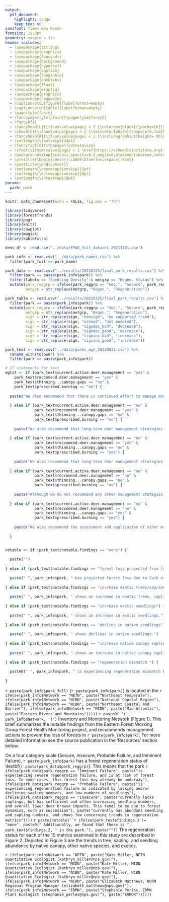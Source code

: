 ```yaml
---
output: 
  pdf_document:
    highlight: tango
    keep_tex: no
sansfont: Times New Roman
fontsize: 10.9pt
geometry: margin = 1in
header-includes:
  - \usepackage{titling}
  - \usepackage{graphicx}
  - \usepackage{fancyhdr}
  - \usepackage{background}
  - \usepackage{hyperref}
  - \usepackage{caption}
  - \usepackage{longtable}
  - \usepackage{booktabs}
  - \usepackage{float}
  - \usepackage{wrapfig}
  - \usepackage{graphicx}
  - \usepackage{ragged2e}
  - \captionsetup[figure]{labelformat=empty}
  - \captionsetup[table]{labelformat=empty}
  - \pagestyle{fancy}
  - \fancypagestyle{plain}{\pagestyle{fancy}}
  - \fancyhf{}
  - \fancyhead[L]{\ifnum\value{page} < 2 {\colorbox{black}{\parbox[b][2.5cm][c]{16.3cm}{\textcolor{white}{Eastern Forest Working Group\\ Inventory and Monitoring Program\\ \hspace{1cm}\\Forest Health Monitoring\\ \hspace{1cm}}}}}\else {Eastern Forest Working Group}\small \fi}
  - \chead[C]{\ifnum\value{page} < 2 {\textcolor{white}{\hspace{5.7cm}National Park Service\\ \hspace{7.2cm}U.S. Department of the Interior\\ \vspace{1.1cm}}} \else \fi}
  - \fancyhead[R]{\ifnum\value{page} < 2 {\includegraphics[height=.95in,width=.95in]{inputs/NPS_logo.png}} \else {\today}\small \fi}
  - \setlength{\footskip}{34pt}
  - \fancyfoot[C]{\thepage\footnotesize}
  - \rfoot{\ifnum\value{page} > 1 \href{https://schoodicinstitute.org}{\includegraphics[height=\footskip]{inputs/Schoodic_Stacked.jpeg}} \href{https://www.nps.gov/index.htm}{\includegraphics[height=\footskip]{inputs/NPS_logo.png}} \else \fi}
  - \backgroundsetup{scale=1,opacity=0.5,angle=0,placement=bottom,contents={\ifnum\value{page} > 1 {\includegraphics[width=8.5in]{inputs/background2.jpg}} \else \fi}}
  - \pretitle{\begin{center}\LARGE\bfseries\vspace{.5cm}}
  - \posttitle{\end{center}}
  - \setlength{\abovecaptionskip}{3pt}
  - \setlength{\belowcaptionskip}{0pt}
  - \setlength{\intextsep}{0pt}
params:
  park: park
---
```


\newenvironment{specwrapfigure}
 {%
  \setlength{\columnsep}{15pt}%
  \wrapfloat{figure}%
 }
 {\endwrapfloat}
 
 
```r
knitr::opts_chunk$set(echo = FALSE, fig.pos = "!h")
```

```r
library(tidyverse)
library(forestTrends)
library(png)
library(knitr)
library(cowplot)
library(magick)
library(kableExtra)

dens_df <- read.csv("../data/EFWG_full_dataset_20211101.csv")

park_info <- read.csv("../data/park_names.csv") %>% 
  filter(park_full == park_name)

park_data <- read.csv("../results/20220325/final_park_results.csv") %>% 
  filter(park == paste(park_info$park)) %>% 
  filter(labels == "Seedling Density" & metgrp == "Regen. Status") %>% 
  mutate(park_reggrp = ifelse(park_reggrp == "Sec.", "Secure", park_reggrp),
         metgrp = str_replace(metgrp, "Regen.", "Regeneration"))

park_table <- read.csv("../results/20220325/final_park_results.csv") %>% 
  filter(park == paste(park_info$park)) %>% 
  mutate(park_reggrp = ifelse(park_reggrp == "Sec.", "Secure", park_reggrp),
         metgrp = str_replace(metgrp, "Regen.", "Regeneration"),
         sign = str_replace(sign, "nonsign", "no supported trend"),
         sign = str_replace(sign, "notmod", "not modeled"),
         sign = str_replace(sign, "signdec_bad", "decrease"),
         sign = str_replace(sign, "signdec_good", "decrease"),
         sign = str_replace(sign, "signinc_bad", "increase"),
         sign = str_replace(sign, "signinc_good", "increase"))

park_text <- read.csv("../data/parks_mgt_20220831.csv") %>% 
  rename_with(tolower) %>% 
  filter(park == paste(park_info$park))
```

``` r

# If statements for text
mgtst <- if (park_text$current.active.deer.management == "yes" & 
    park_text$reccomend.deer.management == "yes" &
    park_text$thinning...canopy.gaps == "no" &
    park_text$prescribed.burning == "no") {
  
  paste("We also recommend that there is continued effort to manage deer populations to help avoid forest loss in the park.")
    
  } else if (park_text$current.active.deer.management == "no" & 
             park_text$reccomend.deer.management == "yes" &
             park_text$thinning...canopy.gaps == "no" &
             park_text$prescribed.burning == "no") {
    
    paste("We also recommend that long-term deer management strategies be implemented to help avoid forest loss in the park.")
    
  } else if (park_text$current.active.deer.management == "no" & 
             park_text$reccomend.deer.management == "yes" &
             park_text$thinning...canopy.gaps == "no" &
             park_text$prescribed.burning == "yes") {
    
    paste("We also recommend that long-term deer management strategies be implemented, as well as prescribed burning, to help avoid forest loss in the park.")
    
  } else if (park_text$current.active.deer.management == "no" & 
             park_text$reccomend.deer.management == "no" &
             park_text$thinning...canopy.gaps == "no" &
             park_text$prescribed.burning == "no") {
    
    paste("Although we do not recommend any other management stategies at this time, conditions are changing rapidly across parks and continued monitoring and reassessment of management actions is necessary to avoid future forest loss in the park.")
    
  } else if (park_text$current.active.deer.management == "no" & 
             park_text$reccomend.deer.management == "no" &
             park_text$thinning...canopy.gaps == "yes" &
             park_text$prescribed.burning == "yes") {
    
    paste("We also recommend the assessment and application of other management actions including, thinning, canopy gap management, and prescribed burning, to help avoid forest loss in the park.")
    
  }


notable <- if (park_text$notable.findings == "none") {
  
  paste("")
  
} else if (park_text$notable.findings == "forest loss projected from lack of young trees") {
  
  paste(" ", park_info$park, " has projected forest loss due to lack of young trees.")
  
} else if (park_text$notable.findings == "increase exotic trees/sap/seed") {
  
  paste(" ", park_info$park, " shows an increase in exotic trees, saplings, and/or seedlings.")
  
} else if (park_text$notable.findings == "increase exotic seedlings") {
  
  paste(" ", park_info$park, " shows an increase in exotic seedlings.")
  
} else if (park_text$notable.findings == "decline in native seedlings") {
  
  paste(" ", park_info$park, " shows declines in native seedlings.")
  
} else if (park_text$notable.findings == "increase native canopy saplings") {
  
  paste(" ", park_info$park, " shows an increase in native canopy saplings.")
  
} else if (park_text$notable.findings == "regeneration mismatch ") {
  
  paste0(" ", park_info$park, " is experiencing regeneration mismatch between the forest canopy layer and seedling layer due to an abundance of regeneration from species which do not form an overstory canopy. In this park, the mismatch is occuring due to ", park_text$x, ".")
  
}
```

\hfill\break
\hfill\break
\begin{center}\huge\bf {The Current Forest Regeneration Status for `r paste(park_info$park_full)` is: `r paste(park_data$park_reggrp)`}\end{center}

\begin{specwrapfigure}{r}{0.7\textwidth}
  \centering
    \includegraphics[width=\linewidth]{inputs/Region1_manuscript.jpg}
  \caption{{\bf Figure 1}. Map of parks included in regional regeneration project and forest regeneration status.}
\end{specwrapfigure}

\begin{flushleft}\large {}\end{flushleft}

\begin{flushleft}\large\bf {Introduction}\end{flushleft}
`r paste(park_info$park_full)` (`r paste(park_info$park)`) is located in the `r ifelse(park_info$Network == "NETN", paste("Northeast Temperate"), ifelse(park_info$Network == "NCRN", paste("National Capital Region"), ifelse(park_info$Network == "NCBN", paste("Northeast Coastal and Barrier"), ifelse(park_info$Network == "MIDN", paste("Mid-Atlantic"), paste("Eastern Rivers and Mountains")))))` `r paste0( '(', park_info$Network, ')')` Inventory and Monitoring Network (Figure 1). This brief summarizes the notable findings from the Eastern Forest Working Group Forest Health Monitoring project, and recommends management actions to prevent the loss of forests in `r paste(park_info$park)`. For more detailed information see the source publication in the 'Resources' section below.

\begin{flushleft}\small {}\end{flushleft}

\begin{flushleft}\large\bf {Main Findings}\end{flushleft}
On a four category scale (Secure, Insecure, Probable Failure, and Imminent Failure), `r paste(park_info$park)` has a forest regeneration status of \textbf{`r paste(park_data$park_reggrp)`}. This means that the park `r ifelse(park_data$park_reggrp == "Imminent Failure", paste("is experiencing severe regeneration failure, and is at risk of forest loss. In some cases, this forest loss may already be underway"), ifelse(park_data$park_reggrp == "Probable Failure", paste("is experiencing regeneration failure as indicated by lacking and/or declining sapling numbers, and low numbers of seedlings"), ifelse(park_data$park_reggrp == "Insecure", paste("currently lacks saplings, but has sufficient and often increasing seedling numbers, and overall lower deer browse impacts. This tends to be due to forest dynamics, such as succession"), paste("currently has abundant seedling and sapling numbers, and shows few concerning trends in regeneration metrics"))))`.`r paste(notable)``r ifelse(park_text$findings.2 != "none", paste0(" Additionally, we found that there is ", park_text$findings.2, " in the park."), paste(""))` The regeneration status for each of the 10 metrics examined in this study are described in Figure 2. Depicted in Figure 3 are the trends in tree, sapling, and seedling abundance by native canopy, other native species, and exotics. 

\centering\includegraphics[width=.7\linewidth]{`r paste0("../results/parkregen_plots/", park_info$park, ".png")`}
\captionof{figure}{{\bf Figure 2}. Regeneration status for each of the 10 metrics in the study.}



\centering\includegraphics[width=1\linewidth]{`r paste0("../results/20220325/park_plots/spp_grp/", park_info$park, "_spp_grp.png")`}
\captionof{figure}{{\bf Figure 3}. Trends in tree, sapling and seedling abundance by species group. Trends are based on change over time across three complete survey cycles: Cycle 1 (2008 – 2011), Cycle 2 (2012 – 2015), and Cycle 3 (2016 – 2019).}

\hfill\break

\begin{flushleft}\large\bf {Management Recommendations}\end{flushleft}
\begin{flushleft}\tiny {}\end{flushleft}
\begin{flushleft}\normalsize {We suggest that managers of `r paste(park_info$park)` continue invasive plant management actions, as is true for all of the eastern national parks in this study. `r paste(mgtst)` Protected forests such as those in eastern national parks need forest stewardship plans, along with the resources to implement them, that address sustained commitment to reducing deer browse impacts, managing invasive plants, and enhancing forest structural complexity and diversity to secure sufficient regeneration. `r ifelse(park_data$park_reggrp == "Imminent Failure" | park_data$park_reggrp == "Probable Failure", paste0("These efforts are especially important for ", park_info$park, " as the park is very likely to lose forest cover without intervention."), paste(""))` Please refer to the source publication for more information on management strategies, and reach out to the contact below for further assistance.

}\end{flushleft}

\hfill\break
\hfill\break

\begin{center}\large\bf {Resources}\end{center}
\begin{flushleft}\normalsize {{\bf Source Publication:}\hfill\break Miller K., Perles S., Schmit J.P., Matthews E., Weed A., Comiskey J., Marshall M., Nelson P., Fisichelli N. 202X. Forests in eastern national parks face widespread regeneration debt. Ecological Applications.}\end{flushleft}

\begin{flushleft}\normalsize {}\end{flushleft}

\begin{flushleft}\normalsize {\bf Contact:}\end{flushleft}
`r ifelse(park_info$Network == "NETN", paste("Kate Miller, NETN Quantitative Ecologist (kathryn_miller@nps.gov)"), ifelse(park_info$Network == "MIDN", paste("Kate Miller, MIDN Quantitative Ecologist (kathryn_miller@nps.gov)"), ifelse(park_info$Network == "NCBN", paste("Kate Miller, NCBN Quantitative Ecologist (kathryn_miller@nps.gov)"), ifelse(park_info$Network == "NCRN", paste("Elizabeth Matthews, NCRN Regional Program Manager (elizabeth_matthews@nps.gov)"), ifelse(park_info$Network == "ERMN", paste("Stephanie Perles, ERMN Plant Ecologist (stephanie_perles@nps.gov)"), paste("ERROR"))))))` \hfill\break

\begin{flushleft}\normalsize {{\bf Links:}\hfill\break
1. \href{https://www.nps.gov/articles/series.htm?id=B9C6B751-A7E3-F246-5628389A0B80A4F7}{Managing Resilient Forests Initiative for Eastern National Parks}}\end{flushleft}

